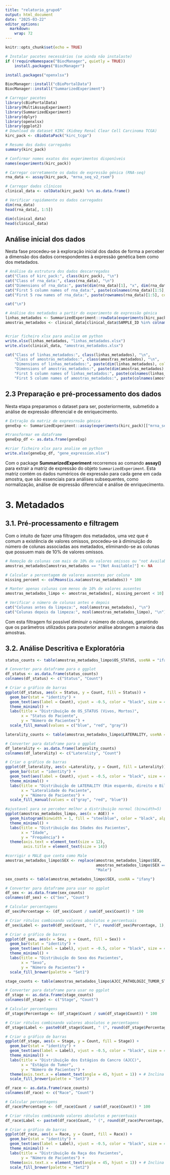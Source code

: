 ---
title: "relatorio_grupo6"
output: html_document
date: "2025-03-22"
editor_options: 
  markdown: 
    wrap: 72
---

```{r setup, include=FALSE}
knitr::opts_chunk$set(echo = TRUE)
```

```{r}
# Instalar pacotes necessários (se ainda não instalaste)
if (!requireNamespace("BiocManager", quietly = TRUE))
    install.packages("BiocManager")

install.packages("openxlsx")

BiocManager::install("cBioPortalData")
BiocManager::install("SummarizedExperiment")

# Carregar pacotes
library(cBioPortalData)
library(MultiAssayExperiment)
library(SummarizedExperiment)
library(dplyr)
library(openxlsx)
library(ggplot2)
# Download do dataset KIRC (Kidney Renal Clear Cell Carcinoma TCGA)
kirc_pack <- cBioDataPack("kirc_tcga")

# Resumo dos dados carregados
summary(kirc_pack)

# Confirmar nomes exatos dos experimentos disponíveis
names(experiments(kirc_pack))

# Carregar corretamente os dados de expressão génica (RNA-seq)
rna_data <- assay(kirc_pack, "mrna_seq_v2_rsem")

# Carregar dados clínicos
clinical_data <- colData(kirc_pack) %>% as.data.frame()

# Verificar rapidamente os dados carregados
dim(rna_data)
head(rna_data[, 1:5])

dim(clinical_data)
head(clinical_data)
```

## Análise inicial dos dados

Nesta fase procedeu-se à exploração inicial dos dados de forma a
perceber a dimensão dos dados correspondentes à expressão genética bem
como dos metadados.

```{r, echo=FALSE, results='markup', warning=FALSE, message=FALSE}
# Análise da estrutura dos dados descarregados
cat("Class of kirc_pack:", class(kirc_pack), "\n")
cat("Class of rna_data:", class(rna_data), "\n")
cat("Dimensions of rna_data:", paste(dim(rna_data)[1], "x", dim(rna_data)[2]), "\n")
cat("First 5 column names of rna_data:", paste(colnames(rna_data)[1:5], collapse=", "), "\n")
cat("First 5 row names of rna_data:", paste(rownames(rna_data)[1:5], collapse=", "), "\n")

cat("\n")

# Análise dos metadados a partir do experimento de expressão génica
linhas_metadados <- SummarizedExperiment::rowData(experiments(kirc_pack)[["mrna_seq_v2_rsem"]])
amostras_metadados <- clinical_data[clinical_data$SAMPLE_ID %in% colnames(experiments(kirc_pack)[["mrna_seq_v2_rsem"]]), ]


#criar ficheiro xlsx para analise em python
write.xlsx(linhas_metadados, "linhas_metadados.xlsx")
write.xlsx(clinical_data, "amostras_metadados.xlsx")

cat("Class of linhas_metadados:", class(linhas_metadados), "\n",
    "Class of amostras_metadados:", class(amostras_metadados), "\n",
    "Dimensions of linhas_metadados:", paste(dim(linhas_metadados), collapse=" x "), "\n",
    "Dimensions of amostras_metadados:", paste(dim(amostras_metadados), collapse=" x "), "\n",
    "First 5 column names of linhas_metadados:", paste(colnames(linhas_metadados)[1:5], collapse=", "), "\n",
    "First 5 column names of amostras_metadados:", paste(colnames(amostras_metadados)[1:5], collapse=", "), "\n")
```

## 2.3 Preparação e pré-processamento dos dados

Nesta etapa preparamos o dataset para ser, posteriormente, submetido a
análise de expressão diferencial e de enriquecimento.

```{r}
# Extração da matriz de expresrnsão génica
geneExp <- SummarizedExperiment::assay(experiments(kirc_pack)[["mrna_seq_v2_rsem"]])

#transformar em dataframe
geneExp_df <- as.data.frame(geneExp)

#criar ficheiro xlsx para analise em python
write.xlsx(geneExp_df, "gene_expression.xlsx")
```

Com o package **SummarizedExperiment** recorremos ao comando **assay()**
para extrair a matriz de expressão do objeto `SummarizedExperiment`.
Esta matriz contém os dados numéricos de expressão para cada gene em
cada amostra, que são essenciais para análises subsequentes, como
normalização, análise de expressão diferencial e análise de
enriquecimento.

# 3. Metadados

## 3.1. Pré-processamento e filtragem

Com o intuito de fazer uma filtragem dos metadados, uma vez que é comum
a existência de valores omissos, procedeu-se à diminuição do número de
colunas associadas aos metadados, eliminando-se as colunas que possuem
mais de 10% de valores omissos.

```{r, echo=TRUE}
# Remoção de colunas com mais de 10% de valores omissos ou "not Available"
amostras_metadados[amostras_metadados == "[Not Available]"] <- NA

# Calcular a percentagem de valores ausentes por coluna
missing_percent <- colMeans(is.na(amostras_metadados)) * 100

# Manter apenas colunas com menos de 10% de valores ausentes
amostras_metadados_limpo <- amostras_metadados[, missing_percent < 10]

# Verificar o número de colunas antes e depois
cat("Colunas antes da limpeza:", ncol(amostras_metadados), "\n")
cat("Colunas depois da limpeza:", ncol(amostras_metadados_limpo), "\n")
```

Com esta filtragem foi possível diminuir o número de colunas, garantindo
que os parâmetros utilizados para posterior análise abrangem a maioria
das amostras.

## 3.2. Análise Descritiva e Exploratória {.tabset}

```{r}
status_counts <- table(amostras_metadados_limpo$OS_STATUS, useNA = "ifany")

# Converter para dataframe para o ggplot
df_status <- as.data.frame(status_counts)
colnames(df_status) <- c("Status", "Count")

# Criar o gráfico de barras
ggplot(df_status, aes(x = Status, y = Count, fill = Status)) +
  geom_bar(stat = "identity") +
  geom_text(aes(label = Count), vjust = -0.5, color = "black", size = 4) +  # Adiciona o número em cima da barra
  theme_minimal() +
  labs(title = "Distribuição de OS_STATUS (Vivos, Mortos)",
       x = "Status do Paciente",
       y = "Número de Pacientes") +
  scale_fill_manual(values = c("blue", "red", "gray"))
```

```{r}
laterality_counts <- table(amostras_metadados_limpo$LATERALITY, useNA = "ifany")

# Converter para dataframe para o ggplot
df_laterality <- as.data.frame(laterality_counts)
colnames(df_laterality) <- c("Laterality", "Count")

# Criar o gráfico de barras
ggplot(df_laterality, aes(x =Laterality, y = Count, fill = Laterality)) +
  geom_bar(stat = "identity") +
  geom_text(aes(label = Count), vjust = -0.5, color = "black", size = 4) +  # Adiciona o número em cima da barra
  theme_minimal() +
  labs(title = "Distribuição de LATERALITY (Rim esquerdo, direito e Bilateral)",
       x = "Lateralidade do Paciente",
       y = "Número de Pacientes") +
  scale_fill_manual(values = c("gray", "red", "blue"))

```

```{r}
#ajustavel para se perceber melhor a distribuição normal (binwidth=5)
ggplot(amostras_metadados_limpo, aes(x = AGE)) +
  geom_histogram(binwidth = 1, fill = "steelblue", color = "black", alpha = 0.7) +
  theme_minimal() +
  labs(title = "Distribuição das Idades dos Pacientes",
       x = "Idade",
       y = "Frequência") +
  theme(axis.text = element_text(size = 12),
        axis.title = element_text(size = 14))
```

```{r}
#corrigir o MALE que conta como Male
amostras_metadados_limpo$SEX <- replace(amostras_metadados_limpo$SEX, 
                                        amostras_metadados_limpo$SEX == "MALE", 
                                        "Male")

sex_counts <- table(amostras_metadados_limpo$SEX, useNA = "ifany")

# Converter para dataframe para usar no ggplot
df_sex <- as.data.frame(sex_counts)
colnames(df_sex) <- c("Sex", "Count")

# Calcular percentagens
df_sex$Percentage <- (df_sex$Count / sum(df_sex$Count)) * 100

# Criar rótulos combinando valores absolutos e percentuais
df_sex$Label <- paste0(df_sex$Count, " (", round(df_sex$Percentage, 1), "%)")

# Criar o gráfico de barras
ggplot(df_sex, aes(x = Sex, y = Count, fill = Sex)) +
  geom_bar(stat = "identity") +
  geom_text(aes(label = Label), vjust = -0.5, color = "black", size = 4) +  # Adiciona rótulos com números e percentagens
  theme_minimal() +
  labs(title = "Distribuição do Sexo dos Pacientes",
       x = "Sexo",
       y = "Número de Pacientes") +
  scale_fill_brewer(palette = "Set1")
```

```{r}
stage_counts <- table(amostras_metadados_limpo$AJCC_PATHOLOGIC_TUMOR_STAGE, useNA = "ifany")

# Converter para dataframe para usar no ggplot
df_stage <- as.data.frame(stage_counts)
colnames(df_stage) <- c("Stage", "Count")

# Calcular percentagens
df_stage$Percentage <- (df_stage$Count / sum(df_stage$Count)) * 100

# Criar rótulos combinando valores absolutos e percentagens
df_stage$Label <- paste0(df_stage$Count, " (", round(df_stage$Percentage, 1), "%)")

# Criar o gráfico de barras
ggplot(df_stage, aes(x = Stage, y = Count, fill = Stage)) +
  geom_bar(stat = "identity") +
  geom_text(aes(label = Label), vjust = -0.5, color = "black", size = 4) +  # Adiciona rótulos com números e percentagens
  theme_minimal() +
  labs(title = "Distribuição dos Estágios do Cancro (AJCC)",
       x = "Estágio do Tumor",
       y = "Número de Pacientes") +
  theme(axis.text.x = element_text(angle = 45, hjust = 1)) + # Inclina os rótulos do eixo X para melhor visualização
  scale_fill_brewer(palette = "Set3")
```

```{r}
df_race <- as.data.frame(race_counts)
colnames(df_race) <- c("Race", "Count")

# Calcular percentagens
df_race$Percentage <- (df_race$Count / sum(df_race$Count)) * 100

# Criar rótulos combinando valores absolutos e percentuais
df_race$Label <- paste0(df_race$Count, " (", round(df_race$Percentage, 1), "%)")

# Criar o gráfico de barras
ggplot(df_race, aes(x = Race, y = Count, fill = Race)) +
  geom_bar(stat = "identity") +
  geom_text(aes(label = Label), vjust = -0.5, color = "black", size = 4) +  # Adiciona rótulos com números e percentagens
  theme_minimal() +
  labs(title = "Distribuição da Raça dos Pacientes",
       y = "Número de Pacientes") +
  theme(axis.text.x = element_text(angle = 45, hjust = 1)) + # Inclina os rótulos do eixo X para melhor visualização
  scale_fill_brewer(palette = "Set2")
```
